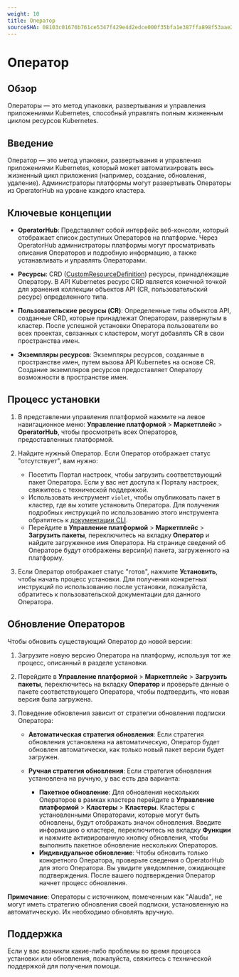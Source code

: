 ```yaml
---
weight: 10
title: Оператор
sourceSHA: 08103c01676b761ce5347f429e4d2edce000f35bfa1e387ffa898f53aae29526
---
```


# Оператор

## Обзор

Операторы — это метод упаковки, развертывания и управления приложениями Kubernetes, способный управлять полным жизненным циклом ресурсов Kubernetes.

## Введение

Оператор — это метод упаковки, развертывания и управления приложениями Kubernetes, который может автоматизировать весь жизненный цикл приложения (например, создание, обновления, удаление). Администраторы платформы могут развертывать Операторы из OperatorHub на уровне каждого кластера.

## Ключевые концепции

- **OperatorHub**: Представляет собой интерфейс веб-консоли, который отображает список доступных Операторов на платформе. Через OperatorHub администраторы платформы могут просматривать описания Операторов и подробную информацию, а также устанавливать и управлять Операторами.

- **Ресурсы**: CRD ([CustomResourceDefinition](https://kubernetes.io/docs/tasks/access-kubernetes-api/custom-resources/custom-resource-definitions/)) ресурсы, принадлежащие Оператору. В API Kubernetes ресурс CRD является конечной точкой для хранения коллекции объектов API (CR, пользовательский ресурс) определенного типа.

- **Пользовательские ресурсы (CR)**: Определенные типы объектов API, созданные CRD, которые принадлежат Операторам, развернутым в кластер. После успешной установки Оператора пользователи во всех проектах, связанных с кластером, могут добавлять CR в свои пространства имен.

- **Экземпляры ресурсов**: Экземпляры ресурсов, созданные в пространстве имен, путем вызова API Kubernetes на основе CR. Создание экземпляров ресурсов предоставляет Оператору возможности в пространстве имен.

## Процесс установки

1. В представлении управления платформой нажмите на левое навигационное меню: **Управление платформой** > **Маркетплейс** > **OperatorHub**, чтобы просмотреть всех Операторов, предоставленных платформой.

2. Найдите нужный Оператор. Если Оператор отображает статус "отсутствует", вам нужно:
   - Посетить Портал настроек, чтобы загрузить соответствующий пакет Оператора. Если у вас нет доступа к Порталу настроек, свяжитесь с технической поддержкой.
   - Использовать инструмент `violet`, чтобы опубликовать пакет в кластер, где вы хотите установить Оператора. Для получения подробных инструкций по использованию этого инструмента обратитесь к [документации CLI](/ui/cli_tools/index.mdx).
   - Перейдите в **Управление платформой** > **Маркетплейс** > **Загрузить пакеты**, переключитесь на вкладку **Оператор** и найдите загруженное имя Оператора. На странице сведений об Операторе будут отображены версия(и) пакета, загруженного на платформу.

3. Если Оператор отображает статус "готов", нажмите **Установить**, чтобы начать процесс установки. Для получения конкретных инструкций по использованию после установки, пожалуйста, обратитесь к пользовательской документации для данного Оператора.

## Обновление Операторов

Чтобы обновить существующий Оператор до новой версии:

1. Загрузите новую версию Оператора на платформу, используя тот же процесс, описанный в разделе установки.

2. Перейдите в **Управление платформой** > **Маркетплейс** > **Загрузить пакеты**, переключитесь на вкладку **Оператор** и проверьте данные о пакете соответствующего Оператора, чтобы подтвердить, что новая версия была загружена.

3. Поведение обновления зависит от стратегии обновления подписки Оператора:

   - **Автоматическая стратегия обновления**: Если стратегия обновления установлена на автоматическую, Оператор будет обновлен автоматически, как только новый пакет версии будет загружен.

   - **Ручная стратегия обновления**: Если стратегия обновления установлена на ручную, у вас есть два варианта:
     - **Пакетное обновление**: Для обновления нескольких Операторов в рамках кластера перейдите в **Управление платформой** > **Кластеры** > **Кластеры**. Кластеры с установленными Операторами, которые могут быть обновлены, будут отображать значок обновления. Введите информацию о кластере, переключитесь на вкладку **Функции** и нажмите активированную кнопку обновления, чтобы выполнить пакетное обновление нескольких Операторов.
     - **Индивидуальное обновление**: Чтобы обновить только конкретного Оператора, проверьте сведения о OperatorHub для этого Оператора. Вы увидите уведомление, ожидающее подтверждения. После вашего подтверждения Оператор начнет процесс обновления.

**Примечание**: Операторы с источником, помеченным как "Alauda", не могут иметь стратегию обновления своей подписки, установленную на автоматическую. Их необходимо обновлять вручную.

## Поддержка

Если у вас возникли какие-либо проблемы во время процесса установки или обновления, пожалуйста, свяжитесь с технической поддержкой для получения помощи.
